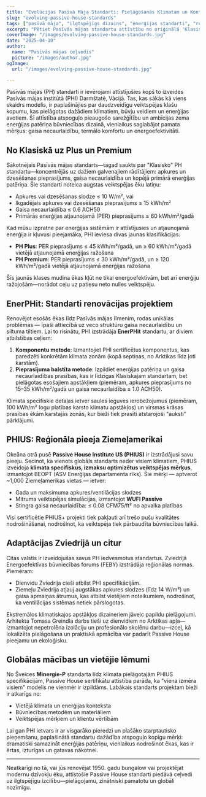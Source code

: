 ```yaml
---
title: "Evolūcijas Pasīvā Māja Standarti: Pielāgošanās Klimatam un Kontekstam"
slug: "evolving-passive-house-standards"
tags: ["pasīvā māja", "ilgtspējīgs dizains", "enerģijas standarti", "rekonstrukcijas"]
excerpt: "Pētiet Pasīvās mājas standartu attīstību no oriģinālā 'Klasiskā' modeļa līdz klimata specifiskām sertifikācijām, piemēram, PHIUS un EnerPHit, kas atspoguļo pieaugošo nepieciešamību pēc elastības un globālas piemērojamības."
coverImage: "/images/evolving-passive-house-standards.jpg"
date: "2025-04-10"
author:
  name: "Pasīvās mājas ceļvedis"
  picture: "/images/author.jpg"
ogImage:
  url: "/images/evolving-passive-house-standards.jpg"

---
```

Pasīvās mājas (PH) standarti ir ievērojami attīstījušies kopš to izveides Pasīvās mājas institūtā (PHI) Darmštatē, Vācijā. Tas, kas sākās kā viens skaidrs modelis, ir paplašinājies par daudzveidīgu veiktspējas klašu kopumu, kas pielāgotas dažādiem klimatiem, būvju veidiem un enerģijas avotiem. Šī attīstība atspoguļo pieaugošo sarežģītību un ambīcijas zema enerģijas patēriņa būvniecības dizainā, vienlaikus saglabājot pamata mērķus: gaisa necaurlaidību, termālo komfortu un energoefektivitāti.

## No Klasiskā uz Plus un Premium

Sākotnējais Pasīvās mājas standarts—tagad saukts par "Klasisko" PH standartu—koncentrējās uz dažiem galvenajiem rādītājiem: apkures un dzesēšanas pieprasījums, gaisa necaurlaidība un kopējā primārā enerģijas patēriņa. Šie standarti noteica augstas veiktspējas ēku latiņu:

- Apkures vai dzesēšanas slodze ≤ 10 W/m², vai
- Ikgadējais apkures vai dzesēšanas pieprasījums ≤ 15 kWh/m²
- Gaisa necaurlaidība ≤ 0.6 ACH50
- Primārās enerģijas atjaunojamā (PER) pieprasījums ≤ 60 kWh/m²/gadā

Kad mūsu izpratne par enerģijas sistēmām ir attīstījusies un atjaunojamā enerģija ir kļuvusi pieejamāka, PHI ieviesa divas jaunas klasifikācijas:

- **PH Plus**: PER pieprasījums ≤ 45 kWh/m²/gadā, un ≥ 60 kWh/m²/gadā vietējā atjaunojamā enerģijas ražošana
- **PH Premium**: PER pieprasījums ≤ 30 kWh/m²/gadā, un ≥ 120 kWh/m²/gadā vietējā atjaunojamā enerģijas ražošana

Šīs jaunās klases mudina ēkas kļūt ne tikai energoefektīvām, bet arī enerģiju ražojošām—norādot ceļu uz patiesu neto nulles veiktspēju.
## EnerPHit: Standarti renovācijas projektiem

Renovējot esošās ēkas līdz Pasīvās mājas līmenim, rodas unikālas problēmas — īpaši attiecībā uz veco struktūru gaisa necaurlaidību un siltuma tiltiem. Lai to risinātu, PHI izstrādāja **EnerPHit** standartu, ar diviem atbilstības ceļiem:

1. **Komponentu metode**: Izmantojiet PHI sertificētus komponentus, kas paredzēti konkrētām klimata zonām (kopā septiņas, no Arktikas līdz ļoti karstām).
2. **Pieprasījuma balstīta metode**: Izpildiet enerģijas patēriņa un gaisa necaurlaidības prasības, kas ir līdzīgas Klasiskajam standartam, bet pielāgotas esošajiem apstākļiem (piemēram, apkures pieprasījums no 15–35 kWh/m²/gadā un gaisa necaurlaidība ≤ 1.0 ACH50).

Klimata specifiskie detaļas ietver saules ieguves ierobežojumus (piemēram, 100 kWh/m² logu platības karsto klimatu apstākļos) un virsmas krāsas prasības ēkām karstajās zonās, kur bieži tiek prasīti atstarojoši "auksti" pārklājumi.

## PHIUS: Reģionāla pieeja Ziemeļamerikai

Okeāna otrā pusē **Passive House Institute US (PHIUS)** ir izstrādājusi savu pieeju. Secinot, ka vienots globāls standarts neder visiem klimatiem, PHIUS izveidoja **klimata specifiskus, izmaksu optimizētus veiktspējas mērķus**, izmantojot BEOPT (ASV Enerģijas departamenta rīks). Šie mērķi — aptverot ~1,000 Ziemeļamerikas vietas — ietver:

- Gada un maksimuma apkures/ventilācijas slodzes
- Mitruma veiktspējas simulācijas, izmantojot **WUFI Passive**
- Stingra gaisa necaurlaidība: ≤ 0.08 CFM75/ft² no apvalka platības

Visi sertificētie PHIUS+ projekti tiek pakļauti arī trešo pušu kvalitātes nodrošināšanai, nodrošinot, ka veiktspēja tiek pārbaudīta būvniecības laikā.
## Adaptācijas Zviedrijā un citur

Citas valstis ir izveidojušas savus PH iedvesmotus standartus. Zviedrijā Energoefektīvas būvniecības forums (FEBY) izstrādāja reģionālas normas. Piemēram:

- Dienvidu Zviedrija cieši atbilst PHI specifikācijām.
- Ziemeļu Zviedrija atļauj augstākas apkures slodzes (līdz 14 W/m²) un gaisa apmaiņas ātrumus, kas atbilst vietējiem noteikumiem, nodrošinot, ka ventilācijas sistēmas netiek pārslogotas.

Ekstremālos klimatiskajos apstākļos dizaineriem jāveic papildu pielāgojumi. Arhitekta Tomasa Greindla darbs tieši uz dienvidiem no Arktikas apļa—izmantojot nepetrolēna izolāciju un profesionālo skolēnu darbu—izceļ, kā lokalizēta pielāgošana un praktiskā apmācība var padarīt Passive House pieejamu un ekoloģisku.

## Globālas mācības un vietējie lēmumi

No Šveices **Minergie-P** standarta līdz klimata pielāgotajām PHIUS specifikācijām, Passive House sertifikātu attīstība parāda, ka "viena izmēra visiem" modelis ne vienmēr ir izpildāms. Labākais standarts projektam bieži ir atkarīgs no:

- Vietējā klimata un enerģijas konteksta
- Būvniecības metodēm un materiāliem
- Veiktspējas mērķiem un klientu vērtībām

Lai gan PHI ietvars ir ar visgarāko pieredzi un plašāko starptautisko pieņemšanu, paplašinātā standartu dažādība atspoguļo kopīgu mērķi: dramatiski samazināt enerģijas patēriņu, vienlaikus nodrošinot ēkas, kas ir ērtas, izturīgas un gatavas nākotnei.

---

Neatkarīgi no tā, vai jūs renovējat 1950. gadu bungalow vai projektējat modernu dzīvokļu ēku, attīstošie Passive House standarti piedāvā ceļvedi uz ilgtspējīgu izcilību—pielāgojamu, zinātniski pamatotu un globāli nozīmīgu.
